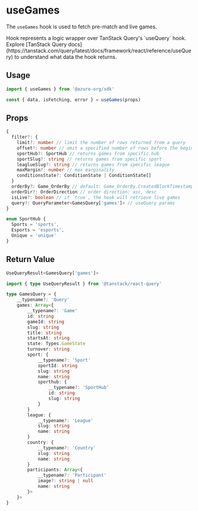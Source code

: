 
# useGames

The `useGames` hook is used to fetch pre-match and live games.

<Callout type="info">
Hook represents a logic wrapper over TanStack Query's `useQuery` hook. Explore [TanStack Query docs](https://tanstack.com/query/latest/docs/framework/react/reference/useQuery) to understand what data the hook returns.
</Callout>

## Usage

```ts
import { useGames } from '@azuro-org/sdk'

const { data, isFetching, error } = useGames(props)
```

## Props

```ts
{
  filter?: {
    limit?: number // limit the number of rows returned from a query
    offset?: number // omit a specified number of rows before the beginning of the result set
    sportHub?: SportHub // returns games from specific hub
    sportSlug?: string // returns games from specific sport
    leaglueSlug?: string // returns games from specific league
    maxMargin?: number // max marginality
    conditionsState?: ConditionState | ConditionState[]
  }
  orderBy?: Game_OrderBy // default: Game_OrderBy.CreatedBlockTimestamp` - orders rows by passed rule
  orderDir?: OrderDirection // order direction: asc, desc
  isLive?: boolean // if `true`, the hook will retrieve live games
  query?: QueryParameter<GamesQuery['games']> // useQuery params
}

enum SportHub {
  Sports = 'sports',
  Esports = 'esports',
  Unique = 'unique'
}
```

## Return Value

```ts
UseQueryResult<GamesQuery['games']>
```

```ts
import { type UseQueryResult } from '@tanstack/react-query'

type GamesQuery = {
    __typename?: 'Query'
    games: Array<{
        __typename?: 'Game'
        id: string
        gameId: string
        slug: string
        title: string
        startsAt: string
        state: Types.GameState
        turnover: string
        sport: {
            __typename?: 'Sport'
            sportId: string
            slug: string
            name: string
            sporthub: {
                __typename?: 'SportHub'
                id: string
                slug: string
            }
        }
        league: {
            __typename?: 'League'
            slug: string
            name: string
        }
        country: {
            __typename?: 'Country'
            slug: string
            name: string
        }
        participants: Array<{
            __typename?: 'Participant'
            image?: string | null
            name: string
        }>
    }>
}
```
